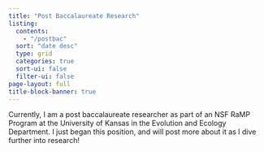 ```yaml
---
title: "Post Baccalaureate Research"
listing:
  contents:
    - "/postbac"
  sort: "date desc"
  type: grid
  categories: true
  sort-ui: false
  filter-ui: false
page-layout: full
title-block-banner: true
---
```


Currently, I am a post baccalaureate researcher as part of an NSF RaMP Program at the University of Kansas in the Evolution and Ecology Department. I just began this position, and will post more about it as I dive further into research!
